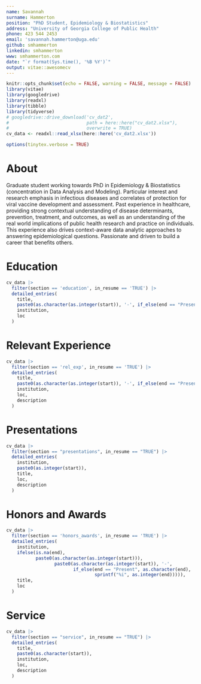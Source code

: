 ```yaml
---
name: Savannah
surname: Hammerton
position: "PhD Student, Epidemiology & Biostatistics"
address: "University of Georgia College of Public Health"
phone: 423 544 2453 
email: 'savannah.hammerton@uga.edu'
github: smhammerton
linkedin: smhammerton
www: smhammerton.com
date: "`r format(Sys.time(), '%B %Y')`"
output: vitae::awesomecv
---
```


```r
knitr::opts_chunk$set(echo = FALSE, warning = FALSE, message = FALSE)
library(vitae)
library(googledrive)
library(readxl)
library(tibble)
library(tidyverse)
# googledrive::drive_download('cv_dat2',
#                             path = here::here("cv_dat2.xlsx"),
#                             overwrite = TRUE)
cv_data <- readxl::read_xlsx(here::here('cv_dat2.xlsx'))

options(tinytex.verbose = TRUE)
```

# About

Graduate student working towards PhD in Epidemiology & Biostatistics (concentration in Data Analysis and Modeling). Particular interest and research emphasis in infectious diseases and correlates of protection for viral vaccine development and assessment. Past experience in healthcare, providing strong contextual understanding of disease determinants, prevention, treatment, and outcomes, as well as an understanding of the real world implications of public health research and practice on individuals. This experience also drives context-aware data analytic approaches to answering epidemiological questions. Passionate and driven to build a career that benefits others. 

# Education

```r
cv_data |> 
  filter(section == 'education', in_resume == 'TRUE') |> 
  detailed_entries(
    title,
    paste0(as.character(as.integer(start)), '-', if_else(end == "Present", as.character(end), sprintf("%i", as.integer(end)))),
    institution, 
    loc
  )
```



# Relevant Experience 

```r
cv_data |> 
  filter(section == 'rel_exp', in_resume == 'TRUE') |> 
  detailed_entries(
    title,
    paste0(as.character(as.integer(start)), '-', if_else(end == "Present", as.character(end), sprintf("%i", as.integer(end)))),
    institution, 
    loc,
    description
  )
```


# Presentations

```r
cv_data |> 
  filter(section == "presentations", in_resume == "TRUE") |> 
  detailed_entries(
    institution, 
    paste0(as.integer(start)),
    title, 
    loc,
    description
  )
```


# Honors and Awards

```r
cv_data |> 
  filter(section == 'honors_awards', in_resume == 'TRUE') |>
  detailed_entries(
    institution,
    ifelse(is.na(end), 
           paste0(as.character(as.integer(start))), 
                  paste0(as.character(as.integer(start)), '-', 
                         if_else(end == "Present", as.character(end), 
                                 sprintf("%i", as.integer(end))))),
    title,
    loc
  )
```


# Service 

```r
cv_data |> 
  filter(section == "service", in_resume == "TRUE") |> 
  detailed_entries(
    title,
    paste0(as.character(start)),
    institution,
    loc,
    description
  )
```








